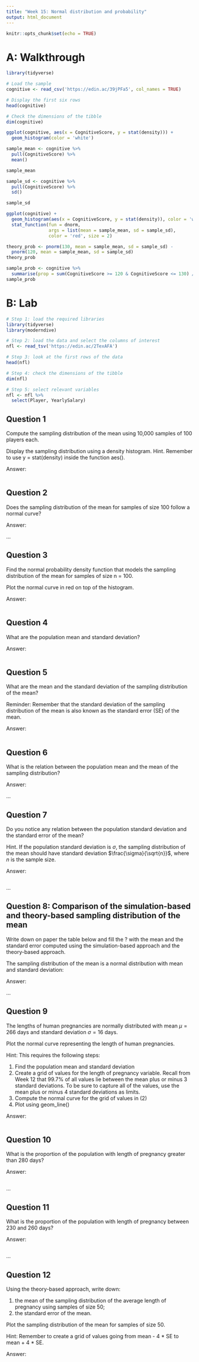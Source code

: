 ---
title: "Week 15: Normal distribution and probability"
output: html_document
---

```{r setup, include=FALSE}
knitr::opts_chunk$set(echo = TRUE)
```



# A: Walkthrough

```{r}
library(tidyverse)

# Load the sample
cognitive <- read_csv('https://edin.ac/39jPFa5', col_names = TRUE)

# Display the first six rows
head(cognitive)

# Check the dimensions of the tibble
dim(cognitive)
```

```{r}
ggplot(cognitive, aes(x = CognitiveScore, y = stat(density))) +
  geom_histogram(color = 'white')
```

```{r}
sample_mean <- cognitive %>%
  pull(CognitiveScore) %>%
  mean()

sample_mean
```

```{r}
sample_sd <- cognitive %>%
  pull(CognitiveScore) %>%
  sd()

sample_sd
```

```{r}
ggplot(cognitive) +
  geom_histogram(aes(x = CognitiveScore, y = stat(density)), color = 'white') +
  stat_function(fun = dnorm, 
                args = list(mean = sample_mean, sd = sample_sd), 
                color = 'red', size = 2)
```

```{r}
theory_prob <- pnorm(130, mean = sample_mean, sd = sample_sd) - 
  pnorm(120, mean = sample_mean, sd = sample_sd)
theory_prob
```

```{r}
sample_prob <- cognitive %>%
  summarise(prop = sum(CognitiveScore >= 120 & CognitiveScore <= 130) / n())
sample_prob
```



# B: Lab

```{r, message=FALSE, warning=FALSE}
# Step 1: load the required libraries
library(tidyverse)
library(moderndive)

# Step 2: load the data and select the columns of interest
nfl <- read_tsv('https://edin.ac/2TexAFA')

# Step 3: look at the first rows of the data
head(nfl)

# Step 4: check the dimensions of the tibble
dim(nfl)

# Step 5: select relevant variables
nfl <- nfl %>%
  select(Player, YearlySalary)
```


## Question 1

Compute the sampling distribution of the mean using 10,000 samples of 100 players each.

Display the sampling distribution using a density histogram.
Hint. Remember to use y = stat(density) inside the function aes().


Answer:

```{r}

```


## Question 2
Does the sampling distribution of the mean for samples of size 100 follow a normal curve?


Answer:

...


## Question 3

Find the normal probability density function that models the sampling distribution of the mean for samples of size n = 100.

Plot the normal curve in red on top of the histogram.


Answer:

```{r}

```


## Question 4

What are the population mean and standard deviation?


Answer:

```{r}

```


## Question 5

What are the mean and the standard deviation of the sampling distribution of the mean?

Reminder: Remember that the standard deviation of the sampling distribution of the mean is also known as the standard error (SE) of the mean.


Answer:

```{r}

```


## Question 6

What is the relation between the population mean and the mean of the sampling distribution?


Answer:

...


## Question 7

Do you notice any relation between the population standard deviation and the standard error of the mean?

Hint. If the population standard deviation is $\sigma$, the sampling distribution of the mean should have standard deviation $\frac{\sigma}{\sqrt{n}}$, where $n$ is the sample size.


Answer:

```{r}

```

...


## Question 8: Comparison of the simulation-based and theory-based sampling distribution of the mean

Write down on paper the table below and fill the ? with the mean and the standard error computed using the simulation-based approach and the theory-based approach.

The sampling distribution of the mean is a normal distribution with mean and standard deviation:


Answer:

...


## Question 9

The lengths of human pregnancies are normally distributed with mean $\mu = 266$ days and standard deviation $\sigma = 16$ days.

Plot the normal curve representing the length of human pregnancies.

Hint: This requires the following steps:

1. Find the population mean and standard deviation
2. Create a grid of values for the length of pregnancy variable. Recall from Week 12 that 99.7% of all values lie between the mean plus or minus 3 standard deviations. To be sure to capture all of the values, use the mean plus or minus 4 standard deviations as limits.
3. Compute the normal curve for the grid of values in (2)
4. Plot using geom_line()


Answer:

```{r}

```



## Question 10

What is the proportion of the population with length of pregnancy greater than 280 days?


Answer:

```{r}

```

...


## Question 11
What is the proportion of the population with length of pregnancy between 230 and 260 days?


Answer:

```{r}

```

...



## Question 12

Using the theory-based approach, write down:

1. the mean of the sampling distribution of the average length of pregnancy using samples of size 50;
2. the standard error of the mean.

Plot the sampling distribution of the mean for samples of size 50.

Hint: Remember to create a grid of values going from mean - 4 * SE to mean + 4 * SE.


Answer:

```{r}

```

